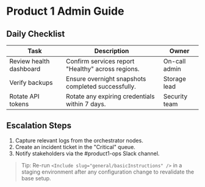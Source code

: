 ﻿# Product 1 Admin Guide

<ImageMedium
  src="https://images.unsplash.com/photo-1757502399162-2ce03568bd0e?q=80&w=1200&auto=format&fit=crop"
  alt="Product 1 admin console overview"
  caption="Admin console snapshot"
/>

## Daily Checklist

| Task | Description | Owner |
| --- | --- | --- |
| Review health dashboard | Confirm services report "Healthy" across regions. | On-call admin |
| Verify backups | Ensure overnight snapshots completed successfully. | Storage lead |
| Rotate API tokens | Rotate any expiring credentials within 7 days. | Security team |

## Escalation Steps

1. Capture relevant logs from the orchestrator nodes.
2. Create an incident ticket in the "Critical" queue.
3. Notify stakeholders via the #product1-ops Slack channel.

> Tip: Re-run `<Include slug="general/basicInstructions" />` in a staging environment after any configuration change to revalidate the base setup.
